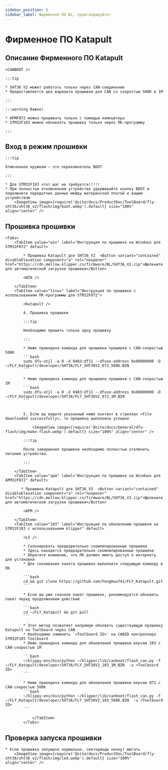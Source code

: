 ```yaml
---
sidebar_position: 6
sidebar_label: Фирменное ПО BL, проигнорируйте!
---
```







# Фирменное ПО Katapult

## Описание Фирменного ПО Katapult

    <CANBOOT />

    :::tip

    * SHT36 V2 может работать только через CAN-соединение
    * Предоставляется два варианта прошивки для CAN со скоростью 500К и 1М

    :::

    :::warning Важно!

    * APMF072 можно прошивать только с помощью компьютера
    * STM32F103 можно обновлять прошивку только через ПК-программу

    :::


## Вход в режим прошивки

    :::tip

    Отмеченное кружком — это переключатель BOOT

    :::

    * Для STM32F103 этот шаг не требуется!!!!!
    * При полностью отключенном устройстве удерживайте кнопку BOOT и подключите передатчик данных между материнской платой и вашим устройством
        <ImageView image={require('@site/docs/ProductDoc/ToolBoard/fly-sht36/sht36_v2/flash/img/boot.webp').default} size="100%" align="center" />

## Прошивка прошивки
    <Tabs>
        <TabItem value="win" label="Инструкция по прошивке на Windows для STM32F072" default>

            * Прошивка Katapult для SHT36_V2  <Button variant="contained" disableElevation component="a" rel="noopener" href="https://cdn.mellow.klipper.cn/firmware/BL/SHT36_V2.zip">Щелкните для автоматической загрузки прошивки</Button>

            <WIN />

        </TabItem>
        <TabItem value="linux" label="Инструкция по прошивке с использованием ПК-программы для STM32F072">
            
            <Katapult />

            4. Прошивка прошивки

            :::tip

            Необходимо прошить только одну прошивку

            :::

            * Ниже приведена команда для прошивки прошивки с CAN-скоростью 500К
            ```bash
            sudo dfu-util -a 0 -d 0483:df11 --dfuse-address 0x08000000 -D ~/FLY_Katapult/developer/SHT36/FLY_SHT36V2_072_500K.BIN
            ```
                       
            * Ниже приведена команда для прошивки прошивки с CAN-скоростью 1М
            ```bash
            sudo dfu-util -a 0 -d 0483:df11 --dfuse-address 0x08000000 -D ~/FLY_Katapult/developer/SHT36/FLY_SHT36V2_072_1M.BIN
            ```


            5. Если вы видите указанный ниже контент в стрелках «File downloaded successfully», то прошивка выполнена успешно

                <ImageView image={require('@site/docs/General/dfu-flash/img/make-flash.webp').default} size="100%" align="center" />

            :::tip

            После завершения прошивки необходимо полностью отключить питание устройства.

            :::

        </TabItem>
        <TabItem value="apm" label="Инструкция по прошивке на Windows для APM32F072" default>

           * Прошивка Katapult для SHT36_V2  <Button variant="contained" disableElevation component="a" rel="noopener" href="https://cdn.mellow.klipper.cn/firmware/BL/SHT36_V2.zip">Щелкните для автоматической загрузки прошивки</Button>

            <APM />
            
        </TabItem>
        <TabItem value="103" label="Инструкция по обновлению прошивки на STM32F103 с использованием klipper" default>

            <LS />

            * Склонировать предварительно скомпилированные прошивки
            * Здесь находятся предварительно скомпилированные прошивки
            * Обратите внимание, что ПК должен иметь доступ к интернету для установки
            * Для скачивания пакета прошивок выполните следующую команду в ПК

            ```bash
            cd && git clone https://github.com/FengHua741/FLY_Katapult.git
            ```

            * Если вы уже скачали пакет прошивок, рекомендуется обновить пакет перед продолжением действий

            ```bash
            cd ~/FLY_Katapult && git pull
            ```

            * Этот метод позволяет напрямую обновить существующую прошивку Katapult на Toolboard через CAN
            * Необходимо заменить `<Toolboard ID>` на CANID контроллера STM32F103 Toolboard
            * Ниже приведена команда для обновления прошивки версии 103 с CAN-скоростью 1М

            ```bash
            ~/klippy-env/bin/python ~/klipper/lib/canboot/flash_can.py -f ~/FLY_Katapult/developer/SHT36/FLY_SHT36V2_103_1M.BIN  -u <Toolboard ID>
            ```

            * Ниже приведена команда для обновления прошивки версии 072 с CAN-скоростью 500К
            ```bash
            ~/klippy-env/bin/python ~/klipper/lib/canboot/flash_can.py -f ~/FLY_Katapult/developer/SHT36/FLY_SHT36V2_103_500K.BIN  -u <Toolboard ID>
            ```
                    
                </TabItem>
            </Tabs>

## Проверка запуска прошивки

    * Если прошивка запущена нормально, светодиоды начнут мигать
        <ImageView image={require('@site/docs/ProductDoc/ToolBoard/fly-sht36/sht36_v2/flash/img/led.webp').default} size="100%" align="center" />

